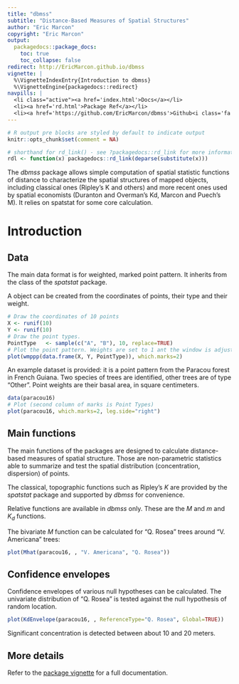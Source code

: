 ```yaml
---
title: "dbmss"
subtitle: "Distance-Based Measures of Spatial Structures"
author: "Eric Marcon"
copyright: "Eric Marcon"
output:
  packagedocs::package_docs:
    toc: true
    toc_collapse: false
redirect: http://EricMarcon.github.io/dbmss
vignette: |
  %\VignetteIndexEntry{Introduction to dbmss}
  %\VignetteEngine{packagedocs::redirect}
navpills: |
  <li class="active"><a href='index.html'>Docs</a></li>
  <li><a href='rd.html'>Package Ref</a></li>
  <li><a href='https://github.com/EricMarcon/dbmss'>Github<i class='fa fa-github'></i></a></li>
---
```


```r
# R output pre blocks are styled by default to indicate output
knitr::opts_chunk$set(comment = NA)

# shorthand for rd_link() - see ?packagedocs::rd_link for more information
rdl <- function(x) packagedocs::rd_link(deparse(substitute(x)))
```

The _dbmss_ package allows simple computation of spatial statistic functions of distance to characterize the spatial structures of mapped objects, including classical ones (Ripley's K and others) and more recent ones used by spatial economists (Duranton and Overman's Kd, Marcon and Puech's M). 
It relies on spatstat for some core calculation.

# Introduction

## Data

The main data format is \code{\link{wmppp}} for weighted, marked point pattern.
It inherits from the \code{\link{ppp}} class of the _spatstat_ package.

A \code{\link{wmppp}} object can be created from the coordinates of points, their type and their weight.

```r
# Draw the coordinates of 10 points
X <- runif(10)
Y <- runif(10)
# Draw the point types.
PointType   <- sample(c("A", "B"), 10, replace=TRUE)
# Plot the point pattern. Weights are set to 1 ant the window is adjusted.
plot(wmppp(data.frame(X, Y, PointType)), which.marks=2)
```

An example dataset is provided: it is a point pattern from the Paracou forest in French Guiana.
Two species of trees are identified, other trees are of type "Other".
Point weights are their basal area, in square centimeters.

```r
data(paracou16)
# Plot (second column of marks is Point Types) 
plot(paracou16, which.marks=2, leg.side="right")
```

## Main functions

The main functions of the packages are designed to calculate distance-based measures of spatial structure.
Those are non-parametric statistics able to summarize and test the spatial distribution (concentration, dispersion) of points.

The classical, topographic functions such as Ripley's _K_ are provided by the _spatstat_ package and supported by _dbmss_ for convenience.

Relative functions are available in _dbmss_ only.
These are the _M_ and _m_ and $K_d$ functions.

The bivariate _M_ function can be calculated for "Q. Rosea" trees around "V. Americana" trees:

```r
plot(Mhat(paracou16, , "V. Americana", "Q. Rosea"))
```


## Confidence envelopes

Confidence envelopes of various null hypotheses can be calculated.
The univariate distribution of "Q. Rosea" is tested against the null hypothesis of random location.

```r
plot(KdEnvelope(paracou16, , ReferenceType="Q. Rosea", Global=TRUE))
```

Significant concentration is detected between about 10 and 20 meters.

## More details

Refer to the [package vignette](dbmss.pdf) for a full documentation.

